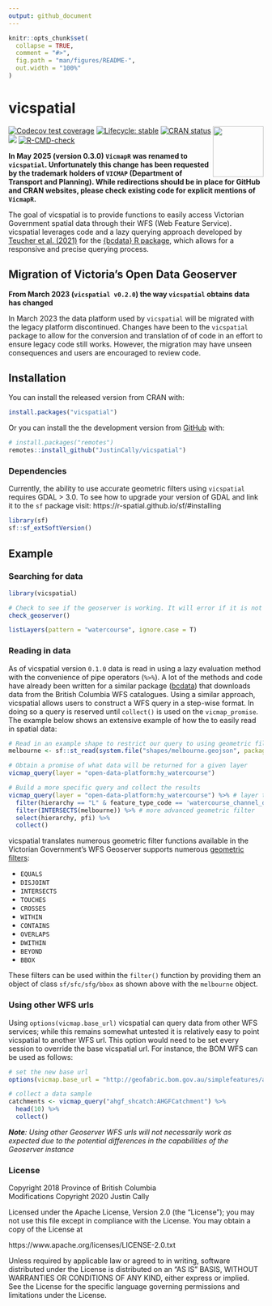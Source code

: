 ```yaml
---
output: github_document
---
```


<!-- README.md is generated from README.Rmd. Please edit that file -->

```r
knitr::opts_chunk$set(
  collapse = TRUE,
  comment = "#>",
  fig.path = "man/figures/README-",
  out.width = "100%"
)
```

# vicspatial 

<img src='man/figures/logo.png' align="right" height="100" />

<!-- badges: start -->
[![Codecov test coverage](https://codecov.io/gh/JustinCally/vicspatial/branch/master/graph/badge.svg)](https://app.codecov.io/gh/JustinCally/vicspatial?branch=master)
[![Lifecycle: stable](https://img.shields.io/badge/lifecycle-stable-brightgreen.svg)](https://lifecycle.r-lib.org/articles/stages.html#stable)
<!-- [![R build status](https://github.com/JustinCally/vicspatial/workflows/R-CMD-check/badge.svg)](https://github.com/JustinCally/vicspatial/actions) -->
[![CRAN status](https://www.r-pkg.org/badges/version/vicspatial)](https://CRAN.R-project.org/package=vicspatial)
[![](http://cranlogs.r-pkg.org/badges/grand-total/vicspatial?color=ff69b4)](https://cran.r-project.org/package=vicspatial)
<!-- [![Devel version](https://img.shields.io/badge/devel%20version-0.1.3-blue.svg)](https://github.com/JustinCally/vicspatial) -->
<!-- [![Code size](https://img.shields.io/github/languages/code-size/JustinCally/vicspatial.svg)](https://github.com/JustinCally/vicspatial) -->
[![R-CMD-check](https://github.com/JustinCally/vicspatial/actions/workflows/R-CMD-check.yaml/badge.svg)](https://github.com/JustinCally/vicspatial/actions/workflows/R-CMD-check.yaml)
<!-- badges: end -->

**In May 2025 (version 0.3.0) `VicmapR` was renamed to `vicspatial`. Unfortunately this change has been requested by the trademark holders of `VICMAP` (Department of Transport and Planning). While redirections should be in place for GitHub and CRAN websites, please check existing code for explicit mentions of `VicmapR`.**

The goal of vicspatial is to provide functions to easily access Victorian Government spatial data through their WFS (Web Feature Service). vicspatial leverages code and a lazy querying approach developed by [Teucher et al. (2021)](https://joss.theoj.org/papers/10.21105/joss.02927) for the [{bcdata} R package](https://bcgov.github.io/bcdata/), which allows for a responsive and precise querying process. 

## Migration of Victoria's Open Data Geoserver  

**From March 2023 (`vicspatial v0.2.0`) the way `vicspatial` obtains data has changed**

In March 2023 the data platform used by `vicspatial` will be migrated with the legacy platform discontinued. Changes have been to the `vicspatial` package to allow for the conversion and translation of of code in an effort to ensure legacy code still works. However, the migration may have unseen consequences and users are encouraged to review code. 

## Installation  

You can install the released version from CRAN with:  
``` r
install.packages("vicspatial")
```

Or you can install the the development version from [GitHub](https://github.com/) with: 
``` r
# install.packages("remotes")
remotes::install_github("JustinCally/vicspatial")
```

### Dependencies  

Currently, the ability to use accurate geometric filters using `vicspatial` requires GDAL > 3.0. To see how to upgrade your version of GDAL and link it to the `sf` package visit: https://r-spatial.github.io/sf/#installing  

```r
library(sf)
sf::sf_extSoftVersion()
```


## Example

### Searching for data

```r
library(vicspatial)

# Check to see if the geoserver is working. It will error if it is not working  
check_geoserver()

listLayers(pattern = "watercourse", ignore.case = T)
```

### Reading in data

As of vicspatial version `0.1.0` data is read in using a lazy evaluation method with the convenience of pipe operators (`%>%`). A lot of the methods and code have already been written for a similar package ([bcdata](https://github.com/bcgov/bcdata)) that downloads data from the British Columbia WFS catalogues. Using a similar approach, vicspatial allows users to construct a WFS query in a step-wise format. In doing so a query is reserved until `collect()` is used on the `vicmap_promise`. The example below shows an extensive example of how the to easily read in spatial data:

```r
# Read in an example shape to restrict our query to using geometric filtering
melbourne <- sf::st_read(system.file("shapes/melbourne.geojson", package="vicspatial"), quiet = T)

# Obtain a promise of what data will be returned for a given layer
vicmap_query(layer = "open-data-platform:hy_watercourse")

# Build a more specific query and collect the results
vicmap_query(layer = "open-data-platform:hy_watercourse") %>% # layer to query
  filter(hierarchy == "L" & feature_type_code == 'watercourse_channel_drain') %>% # simple filter for a column
  filter(INTERSECTS(melbourne)) %>% # more advanced geometric filter
  select(hierarchy, pfi) %>% 
  collect()
```

vicspatial translates numerous geometric filter functions available in the Victorian Government's WFS Geoserver supports numerous [geometric filters](https://docs.geoserver.org/stable/en/user/tutorials/cql/cql_tutorial.html#geometric-filters):  

+ `EQUALS`   
+ `DISJOINT`   
+ `INTERSECTS`   
+ `TOUCHES`   
+ `CROSSES`   
+ `WITHIN`   
+ `CONTAINS` 
+ `OVERLAPS`   
+ `DWITHIN`   
+ `BEYOND`  
+ `BBOX`  

These filters can be used within the `filter()` function by providing them an object of class `sf/sfc/sfg/bbox` as shown above with the `melbourne` object. 

### Using other WFS urls  

Using `options(vicmap.base_url)` vicspatial can query data from other WFS services; while this remains somewhat untested it is relatively easy to point vicspatial to another WFS url. This option would need to be set every session to override the base vicspatial url. For instance, the BOM WFS can be used as follows:  

```r
# set the new base url
options(vicmap.base_url = "http://geofabric.bom.gov.au/simplefeatures/ahgf_shcatch/wfs")

# collect a data sample
catchments <- vicmap_query("ahgf_shcatch:AHGFCatchment") %>% 
  head(10) %>% 
  collect()
```

*__Note__: Using other Geoserver WFS urls will not necessarily work as expected due to the potential differences in the capabilities of the Geoserver instance*




### License

Copyright 2018 Province of British Columbia  
Modifications Copyright 2020 Justin Cally

Licensed under the Apache License, Version 2.0 (the "License");
you may not use this file except in compliance with the License.
You may obtain a copy of the License at

https://www.apache.org/licenses/LICENSE-2.0.txt

Unless required by applicable law or agreed to in writing, software distributed under the License is distributed on an "AS IS" BASIS,
WITHOUT WARRANTIES OR CONDITIONS OF ANY KIND, either express or implied.
See the License for the specific language governing permissions and limitations under the License.

